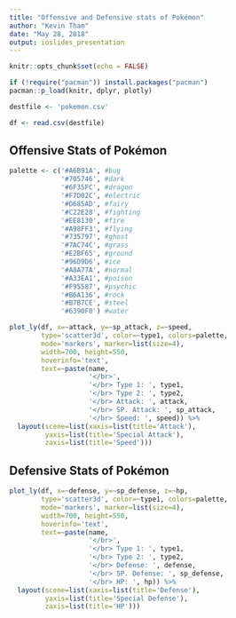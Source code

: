 ```yaml
---
title: "Offensive and Defensive stats of Pokémon"
author: "Kevin Tham"
date: "May 28, 2018"
output: ioslides_presentation
---
```


```r
knitr::opts_chunk$set(echo = FALSE)
```

```r
if (!require("pacman")) install.packages("pacman")
pacman::p_load(knitr, dplyr, plotly)
```

```r
destfile <- 'pokemon.csv'

df <- read.csv(destfile)

```

## Offensive Stats of Pokémon

```r
palette <- c('#A6B91A', #bug
             '#705746', #dark
             '#6F35FC', #dragon
             '#F7D02C', #electric
             '#D685AD', #fairy
             '#C22E28', #fighting
             '#EE8130', #fire
             '#A98FF3', #flying
             '#735797', #ghost
             '#7AC74C', #grass
             '#E2BF65', #ground
             '#96D9D6', #ice
             '#A8A77A', #normal
             '#A33EA1', #poison
             '#F95587', #psychic
             '#B6A136', #rock
             '#B7B7CE', #steel
             '#6390F0') #water

plot_ly(df, x=~attack, y=~sp_attack, z=~speed, 
        type='scatter3d', color=~type1, colors=palette, 
        mode='markers', marker=list(size=4), 
        width=700, height=550, 
        hoverinfo='text',
        text=~paste(name,
                    '</br>',
                    '</br> Type 1: ', type1,
                    '</br> Type 2: ', type2,
                    '</br> Attack: ', attack,
                    '</br> SP. Attack: ', sp_attack,
                    '</br> Speed: ', speed)) %>%
  layout(scene=list(xaxis=list(title='Attack'),
         yaxis=list(title='Special Attack'),
         zaxis=list(title='Speed')))
```

## Defensive Stats of Pokémon

```r
plot_ly(df, x=~defense, y=~sp_defense, z=~hp, 
        type='scatter3d', color=~type1, colors=palette, 
        mode='markers', marker=list(size=4), 
        width=700, height=550, 
        hoverinfo='text',
        text=~paste(name,
                    '</br>',
                    '</br> Type 1: ', type1,
                    '</br> Type 2: ', type2,
                    '</br> Defense: ', defense,
                    '</br> SP. Defense: ', sp_defense,
                    '</br> HP: ', hp)) %>%
  layout(scene=list(xaxis=list(title='Defense'),
         yaxis=list(title='Special Defense'),
         zaxis=list(title='HP')))
```